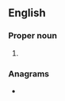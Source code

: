 ==English==

===Proper noun===
{{en-proper noun}}

# {{initialism of|en|{{w|World Boxing Organization}}}}

===Anagrams===
* {{anagrams|en|a=bow|Bow|bow}}